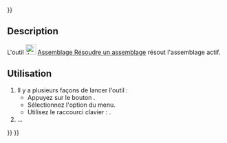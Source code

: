 <languages/>
{{UnfinishedDocu{{#translation:}}}}

<div class="mw-translate-fuzzy">
{{Docnav/fr
|[[Assembly_InsertLink/fr|Insérer un composant]]
|[[Assembly_CreateView/fr|Vue éclatée]]
|[[Assembly_Workbench/fr|Atelier Assembly]]
|IconL=Assembly_InsertLink.svg
|IconR=Assembly_CreateView.svg
|IconC=Workbench_Assembly.svg
}}
</div>

{{GuiCommand/fr
|Name=Assembly SolveAssembly
|Name/fr=Assembly Résoudre un assemblage
|MenuLocation=Assemblage → Résoudre un assemblage
|Workbenches=[[Assembly_Workbench/fr|Assembly]]
|Shortcut={{KEY|Z}}
|Version=1.0
|SeeAlso=
}}

==Description== 

L'outil [[Image:Assembly_SolveAssembly.svg|24px]] [[Assembly_SolveAssembly/fr|Assemblage Résoudre un assemblage]] résout l'assemblage actif.

<span id="Usage"></span>
==Utilisation==

# Il y a plusieurs façons de lancer l'outil :
#* Appuyez sur le bouton {{Button|[[Image:Assembly_SolveAssembly.svg|16px]] [[Assembly_SolveAssembly/fr|Résoudre un assemblage]]}}.
#* Sélectionnez l'option {{MenuCommand|Assemblage → [[Image:Assembly_SolveAssembly.svg|16px]] Résoudre un assemblage}} du menu.
#* Utilisez le raccourci clavier : {{KEY|Z}}.
# ...


<div class="mw-translate-fuzzy">
{{Docnav/fr
|[[Assembly_InsertLink/fr|Insérer un composant]]
|[[Assembly_CreateView/fr|Vue éclatée]]
|[[Assembly_Workbench/fr|Atelier Assembly]]
|IconL=Assembly_InsertLink.svg
|IconR=Assembly_CreateView.svg
|IconC=Workbench_Assembly.svg
}}
</div>

{{Assembly_Tools_navi{{#translation:}}}}
{{Userdocnavi{{#translation:}}}}
